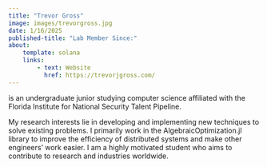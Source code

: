 ```yaml
---
title: "Trevor Gross"
image: images/trevorgross.jpg
date: 1/16/2025
published-title: "Lab Member Since:"
about:
    template: solana
    links:
        - text: Website
          href: https://trevorjgross.com/
---
```


is an undergraduate junior studying computer science affiliated with the Florida Institute for National Security Talent Pipeline.

My research interests lie in developing and implementing new techniques to solve existing problems. I primarily work in the AlgebraicOptimization.jl library to improve the efficiency of distributed systems and make other engineers' work easier. I am a highly motivated student who aims to contribute to research and industries worldwide.
